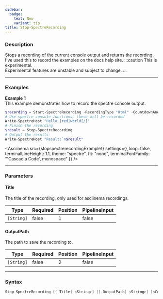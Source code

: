 ```yaml
---
sidebar:
  badge:
    text: New
    variant: tip
title: Stop-SpectreRecording
---
```









### Description

Stops a recording of the current console output and returns the recording.  
I've used this to record the examples on the docs help site.
:::caution
This is experimental.  
Experimental features are unstable and subject to change.
:::



---


### Examples


**Example 1**  
This example demonstrates how to record the spectre console output.



```powershell
$recording = Start-SpectreRecording -RecordingType "Html" -CountdownAndClear
# Use spectre console functions, these will be recorded
Write-SpectreHost "Hello [red]world[/]"
# Finish the recording
$result = Stop-SpectreRecording
# Output the results
Write-SpectreHost "Result:`n$result"
```
<Asciinema
    src={stopspectrerecordingExample1}
    settings={{
        loop: false,
        terminalLineHeight: 1.1,
        theme: "spectre",
        fit: "none",
        terminalFontFamily: "'Cascadia Code', monospace"
    }}
/>


---


### Parameters
#### **Title**

The title of the recording, only used for asciinema recordings.






|Type      |Required|Position|PipelineInput|
|----------|--------|--------|-------------|
|`[String]`|false   |1       |false        |



#### **OutputPath**

The path to save the recording to.






|Type      |Required|Position|PipelineInput|
|----------|--------|--------|-------------|
|`[String]`|false   |2       |false        |





---


### Syntax
```powershell
Stop-SpectreRecording [[-Title] <String>] [[-OutputPath] <String>] [<CommonParameters>]
```
